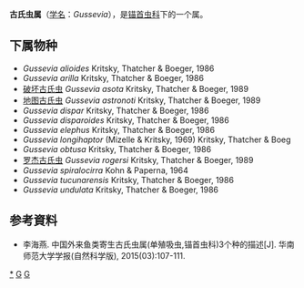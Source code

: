 {{Automatic Taxobox
| taxon = Gussevia
| authority = Kohn & Paperna, 1964
}}

'''古氏虫属'''（[[学名|学名]]：''Gussevia''），是[[锚首虫科|锚首虫科]]下的一个属。

==下属物种==
* ''Gussevia alioides'' Kritsky, Thatcher & Boeger, 1986
* ''Gussevia arilla'' Kritsky, Thatcher & Boeger, 1986
* [[破坏古氏虫|破坏古氏虫]] ''Gussevia asota'' Kritsky, Thatcher & Boeger, 1989
* [[地图古氏虫|地图古氏虫]] ''Gussevia astronoti'' Kritsky, Thatcher & Boeger, 1989
* ''Gussevia dispar'' Kritsky, Thatcher & Boeger, 1986
* ''Gussevia disparoides'' Kritsky, Thatcher & Boeger, 1986
* ''Gussevia elephus'' Kritsky, Thatcher & Boeger, 1986
* ''Gussevia longihaptor'' (Mizelle & Kritsky, 1969) Kritsky, Thatcher & Boeg
* ''Gussevia obtusa'' Kritsky, Thatcher & Boeger, 1986
* [[罗杰古氏虫|罗杰古氏虫]] ''Gussevia rogersi'' Kritsky, Thatcher & Boeger, 1989
* ''Gussevia spiralocirra'' Kohn & Paperna, 1964
* ''Gussevia tucunarensis'' Kritsky, Thatcher & Boeger, 1986
* ''Gussevia undulata'' Kritsky, Thatcher & Boeger, 1986

==参考資料==
{{reflist}}
* 李海燕. 中国外来鱼类寄生古氏虫属(单殖吸虫,锚首虫科)3个种的描述[J]. 华南师范大学学报(自然科学版), 2015(03):107-111.

{{taxonbar}}
[[Category:_古氏虫属|*]]
[[Category:_锚首虫科|G]]
[[Category:_1964年描述的分类群|G]]